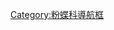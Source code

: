{{Navbox
|name  = 黃粉蝶亞科
|title = [[黃粉蝶亞科]]
|state = {{{state|autocollapse}}}
|listclass = hlist

|above = [[蝴蝶]] (鳳蝶總科)⊇[[粉蝶科]]⊇[[黃粉蝶亞科]]:

|group1 = 黃粉蝶演化支
|list1  = 
* [[歷粉蝶屬]] ''Kricogonia''
* [[娜粉蝶屬]] ''Nathalis''
* ''[[Pyrisitia]]''
* [[黃粉蝶屬]] ''Eurema''
* ''[[Abaeis]]''
* [[齊利亞黃粉蝶]] ''Teriocolias zelia''
* [[露粉蝶屬]] ''Leucidia''

|group2 = 豆粉蝶演化支
|list2  = 
* [[玕黃粉蝶屬]] ''Gandaca''
* [[鉤粉蝶屬]] ''Gonepteryx''
* [[方粉蝶屬]] ''Dercas''
* [[菲粉蝶屬]] ''Phoebis''
* ''[[Prestonia clarki]]''
* [[土黃菲粉蝶]] ''Rhabdodryas trite''
* ''[[Aphrissa]]''
* [[遷粉蝶屬]] ''Catopsilia''
* [[大粉蝶屬]] ''Anteos''
* [[花粉蝶屬]] ''Zerene''
* [[豆粉蝶屬]] ''Colias''
}}<noinclude>

{{collapsible option}}


[[Category:粉蝶科導航框]]
</noinclude>